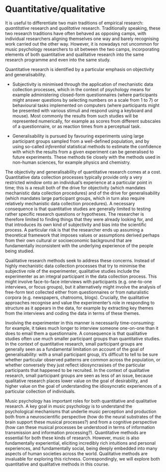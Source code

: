 # Quantitative/qualitative

It is useful to differentiate two main traditions of empirical research: *quantitative* research and *qualitative* research. Traditionally speaking, these two research traditions have often behaved as opposing camps, with individual researchers aligning themselves one way and barely recognising work carried out the other way. However, it is nowadays not uncommon for music psychology researchers to sit between the two camps, incorporating elements of both quantitative and qualitative research into the same research programme and even into the same study.

Quantitative research is identified by a particular emphasis on objectivity and generalisability.

-   Subjectivity is minimised through the application of mechanistic data collection processes, which in the context of psychology means for example administering closed-form questionnaires (where participants might answer questions by selecting numbers on a scale from 1 to 7) or behavioural tasks implemented on computers (where participants might be presented with various stimuli and respond using a keyboard and mouse). Most commonly the results from such studies will be represented numerically, for example as scores from different subscales of a questionnaire, or as reaction times from a perceptual task.

-   Generalisability is pursued by favouring experiments using large participant groups sampled from a well-defined population, and by using so-called *inferential* statistical methods to estimate the confidence with which the results from a given experiment can be generalised to future experiments. These methods tie closely with the methods used in non-human sciences, for example physics and chemistry.

The objectivity and generalisability of quantitative research comes at a cost. Quantitative data collection processes typically provide only a very restricted window onto an individual's experience at a particular point in time; this is a result both of the drive for objectivity (which mandates mechanistic data collection procedures) and of the drive for generalisability (which mandates large participant groups, which in turn also require relatively mechanistic data collection procedures). A necessary consequence is that quantitative studies are generally limited to testing rather specific research questions or hypotheses. The researcher is therefore limited to finding things that they were already looking for, and that introduces its own kind of subjectivity and bias into the scientific process. A particular risk is that the researcher ends up assuming a theoretical framework that imposes values or assumptions derived perhaps from their own cultural or socioeconomic background that are fundamentally inconsistent with the underlying experience of the people being studied.

Qualitative research methods seek to address these concerns. Instead of highly mechanistic data collection processes that try to minimise the subjective role of the experimenter, qualitative studies include the experimenter as an integral participant in the data collection process. This might involve face-to-face interviews with participants (e.g. one-to-one interviews, or focus groups), but it alternatively might involve the analysis of free-form text collected either from questionnaires or from naturalistic corpora (e.g. newspapers, chatrooms, blogs). Crucially, the qualitative approaches recognise and value the experimenter's role in responding to structure as it appears in the data, for example by extracting key themes from the interviews and coding the data in terms of these themes.

Involving the experimenter in this manner is necessarily time-consuming: for example, it takes much longer to interview someone one-on-one than it does to email them a questionnaire. A consequence is that qualitative studies often use much smaller participant groups than quantitative studies. In the context of quantitative research, small participant groups are generally seen as a fundamental limitation on account of the goal of generalisability: with a small participant group, it's difficult to tell to be sure whether particular observed patterns are common across the population, or whether conversely they just reflect idiosyncrasises of the particular participants that happened to be recruited. In the context of qualitative research, small participant groups are seen as less of an issue, because qualitative research places lower value on the goal of desirability, and higher value on the goal of understanding the idiosyncratic experiences of a particular collection of individuals.

Music psychology has important roles for both quantitative and qualitative research. A key goal in music psychology is to understand the psychological mechanisms that underlie music perception and production both from a neuroscientific perspective (how do the neural substrates of the brain support these musical processes?) and from a cognitive perspective (how can these musical processes be understood in terms of information transmission and information processing?). Quantitative methods are essential for both these kinds of research. However, music is also fundamentally experiential, eliciting incredibly rich intuitions and personal experiences, and fundamentally social, being deeply embedded into many aspects of human societies across the world. Qualitative methods are invaluable for exploring this richness. Correspondingly, we will explore both quantitative and qualitative methods in this course.
